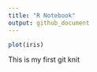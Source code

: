 ```yaml
---
title: "R Notebook"
output: github_document
---
```


```r
plot(iris)
```
This is my first git knit

